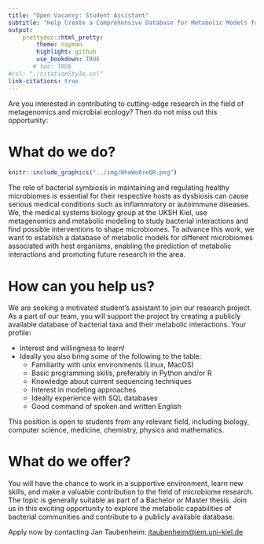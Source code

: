 ```yaml
---
title: "Open Vacancy: Student Assistant"
subtitle: "Help Create a Comprehensive Database for Metabolic Models for Individual Bacterial Taxa"
output: 
    prettydoc::html_pretty: 
        theme: cayman
        highlight: github
        use_bookdown: TRUE
       # toc: TRUE
#csl: "./citationStyle.csl"
link-citations: true
---
```



Are you interested in contributing to cutting-edge research in the field of metagenomics and microbial ecology? Then do not miss out this opportunity:

# What do we do?

```r
knitr::include_graphics("../img/WhoWeAreQR.png")
```

The role of bacterial symbiosis in maintaining and regulating healthy microbiomes is essential for their respective hosts as dysbiosis can cause serious medical conditions such as inflammatory or autoimmune diseases. We, the medical systems biology group at the UKSH Kiel, use metagenomics and metabolic modeling to study bacterial interactions and find possible interventions to shape microbiomes. To advance this work, we want to establish a database of metabolic models for different microbiomes associated with host organisms, enabling the prediction of metabolic interactions and promoting future research in the area. 


# How can you help us?

We are seeking a motivated student's assistant to join our research project. As a part of our team, you will support the project by creating a publicly available database of bacterial taxa and their metabolic interactions.
Your profile:

+ Interest and willingness to learn!
+ Ideally you also bring some of the following to the table:
    + Familiarity with unix environments (Linux, MacOS)
    + Basic programming skills, preferably in Python and/or R
    + Knowledge about current sequencing techniques
    + Interest in modeling approaches
    + Ideally experience with SQL databases
    + Good command of spoken and written English

This position is open to students from any relevant field, including biology, computer science, medicine, chemistry, physics and mathematics.

# What do we offer?

You will have the chance to work in a supportive environment, learn new skills, and make a valuable contribution to the field of microbiome research. The topic is generally suitable as part of a Bachelor or Master thesis.
Join us in this exciting opportunity to explore the metabolic capabilities of bacterial communities and contribute to a publicly available database.

Apply now by contacting Jan Taubenheim: [jtaubenheim@iem.uni-kiel.de](j.taubenheim@iem.uni-kiel.de)
